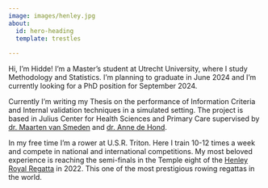 ```yaml
---
image: images/henley.jpg
about:
  id: hero-heading
  template: trestles
  
---
```


::: {#hero-heading}
Hi, I'm Hidde! I'm a Master's student at Utrecht University, where I study Methodology and Statistics. I'm planning to graduate in June 2024 and I'm currently looking for a PhD position for September 2024. 

Currently I'm writing my Thesis on the performance of Information Criteria and Internal validation techniques in a simulated setting. The project is based in Julius Center for Health Sciences and Primary Care supervised by [dr. Maarten van Smeden](https://www.umcutrecht.nl/en/research/researchers/van-smeden-maarten-m) and [dr. Anne de Hond](https://www.linkedin.com/in/anne-de-hond/?originalSubdomain=nl).

In my free time I'm a rower at U.S.R. Triton. Here I train 10-12 times a week and compete in national and international competitions. My most beloved experience is reaching the semi-finals in the Temple eight of the [Henley Royal Regatta](https://www.hrr.co.uk/) in 2022. This one of the most prestigious rowing regattas in the world.
:::

